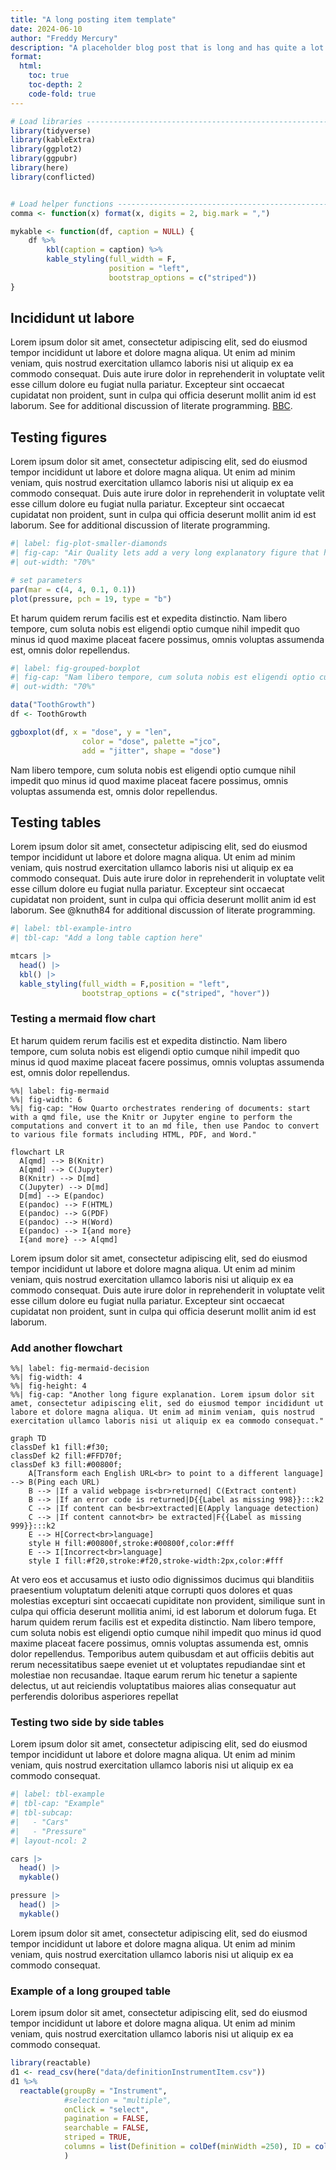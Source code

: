 ```yaml
---
title: "A long posting item template"
date: 2024-06-10
author: "Freddy Mercury"
description: "A placeholder blog post that is long and has quite a lot of images including mermaid graphs"
format:
  html:
    toc: true
    toc-depth: 2
    code-fold: true
---
```


```r
# Load libraries ----------------------------------------------------------
library(tidyverse)
library(kableExtra)
library(ggplot2)
library(ggpubr)
library(here)
library(conflicted)


# Load helper functions ---------------------------------------------------
comma <- function(x) format(x, digits = 2, big.mark = ",")

mykable <- function(df, caption = NULL) {
    df %>%
        kbl(caption = caption) %>%
        kable_styling(full_width = F,
                      position = "left",
                      bootstrap_options = c("striped"))
}


```

## Incididunt ut labore

Lorem ipsum dolor sit amet, consectetur adipiscing elit, sed do eiusmod tempor incididunt ut labore et dolore magna aliqua. Ut enim ad minim veniam, quis nostrud exercitation ullamco laboris nisi ut aliquip ex ea commodo consequat. Duis aute irure dolor in reprehenderit in voluptate velit esse cillum dolore eu fugiat nulla pariatur. Excepteur sint occaecat cupidatat non proident, sunt in culpa qui officia deserunt mollit anim id est laborum. See for additional discussion of literate programming. [BBC](https://www.bbc.co.uk/).

## Testing figures

Lorem ipsum dolor sit amet, consectetur adipiscing elit, sed do eiusmod tempor incididunt ut labore et dolore magna aliqua. Ut enim ad minim veniam, quis nostrud exercitation ullamco laboris nisi ut aliquip ex ea commodo consequat. Duis aute irure dolor in reprehenderit in voluptate velit esse cillum dolore eu fugiat nulla pariatur. Excepteur sint occaecat cupidatat non proident, sunt in culpa qui officia deserunt mollit anim id est laborum. See for additional discussion of literate programming.

```r
#| label: fig-plot-smaller-diamonds
#| fig-cap: "Air Quality lets add a very long explanatory figure that has complicated clauses etc. And we go into a lot of details in the figure description"
#| out-width: "70%"

# set parameters
par(mar = c(4, 4, 0.1, 0.1))
plot(pressure, pch = 19, type = "b")
```

Et harum quidem rerum facilis est et expedita distinctio. Nam libero tempore, cum soluta nobis est eligendi optio cumque nihil impedit quo minus id quod maxime placeat facere possimus, omnis voluptas assumenda est, omnis dolor repellendus. 


```r
#| label: fig-grouped-boxplot
#| fig-cap: "Nam libero tempore, cum soluta nobis est eligendi optio cumque nihil impedit quo minus id quod maxime placeat facere possimus, omnis voluptas assumenda est, omnis dolor repellendus"
#| out-width: "70%"

data("ToothGrowth")
df <- ToothGrowth

ggboxplot(df, x = "dose", y = "len",
                color = "dose", palette ="jco",
                add = "jitter", shape = "dose")

```

Nam libero tempore, cum soluta nobis est eligendi optio cumque nihil impedit quo minus id quod maxime placeat facere possimus, omnis voluptas assumenda est, omnis dolor repellendus. 

## Testing tables

Lorem ipsum dolor sit amet, consectetur adipiscing elit, sed do eiusmod tempor incididunt ut labore et dolore magna aliqua. Ut enim ad minim veniam, quis nostrud exercitation ullamco laboris nisi ut aliquip ex ea commodo consequat. Duis aute irure dolor in reprehenderit in voluptate velit esse cillum dolore eu fugiat nulla pariatur. Excepteur sint occaecat cupidatat non proident, sunt in culpa qui officia deserunt mollit anim id est laborum. See @knuth84 for additional discussion of literate programming.

```r
#| label: tbl-example-intro
#| tbl-cap: "Add a long table caption here"

mtcars |> 
  head() |> 
  kbl() |> 
  kable_styling(full_width = F,position = "left",
                bootstrap_options = c("striped", "hover"))

```

### Testing a mermaid flow chart
Et harum quidem rerum facilis est et expedita distinctio. Nam libero tempore, cum soluta nobis est eligendi optio cumque nihil impedit quo minus id quod maxime placeat facere possimus, omnis voluptas assumenda est, omnis dolor repellendus. 


```mermaid
%%| label: fig-mermaid
%%| fig-width: 6
%%| fig-cap: "How Quarto orchestrates rendering of documents: start with a qmd file, use the Knitr or Jupyter engine to perform the computations and convert it to an md file, then use Pandoc to convert to various file formats including HTML, PDF, and Word."

flowchart LR
  A[qmd] --> B(Knitr)
  A[qmd] --> C(Jupyter)
  B(Knitr) --> D[md]
  C(Jupyter) --> D[md]
  D[md] --> E(pandoc)
  E(pandoc) --> F(HTML)
  E(pandoc) --> G(PDF)
  E(pandoc) --> H(Word)
  E(pandoc) --> I{and more}
  I{and more} --> A[qmd]
```


Lorem ipsum dolor sit amet, consectetur adipiscing elit, sed do eiusmod tempor incididunt ut labore et dolore magna aliqua. Ut enim ad minim veniam, quis nostrud exercitation ullamco laboris nisi ut aliquip ex ea commodo consequat. Duis aute irure dolor in reprehenderit in voluptate velit esse cillum dolore eu fugiat nulla pariatur. Excepteur sint occaecat cupidatat non proident, sunt in culpa qui officia deserunt mollit anim id est laborum.

### Add another flowchart
```mermaid
%%| label: fig-mermaid-decision
%%| fig-width: 4
%%| fig-height: 4
%%| fig-cap: "Another long figure explanation. Lorem ipsum dolor sit amet, consectetur adipiscing elit, sed do eiusmod tempor incididunt ut labore et dolore magna aliqua. Ut enim ad minim veniam, quis nostrud exercitation ullamco laboris nisi ut aliquip ex ea commodo consequat."

graph TD
classDef k1 fill:#f30;
classDef k2 fill:#FFD70f;
classDef k3 fill:#00800f;
    A[Transform each English URL<br> to point to a different language] --> B(Ping each URL)
    B --> |If a valid webpage is<br>returned| C(Extract content)
    B --> |If an error code is returned|D{{Label as missing 998}}:::k2
    C --> |If content can be<br>extracted|E(Apply language detection)
    C --> |If content cannot<br> be extracted|F{{Label as missing 999}}:::k2
    E --> H[Correct<br>language]
    style H fill:#00800f,stroke:#00800f,color:#fff
    E --> I[Incorrect<br>language]
    style I fill:#f20,stroke:#f20,stroke-width:2px,color:#fff
```

At vero eos et accusamus et iusto odio dignissimos ducimus qui blanditiis praesentium voluptatum deleniti atque corrupti quos dolores et quas molestias excepturi sint occaecati cupiditate non provident, similique sunt in culpa qui officia deserunt mollitia animi, id est laborum et dolorum fuga. Et harum quidem rerum facilis est et expedita distinctio. Nam libero tempore, cum soluta nobis est eligendi optio cumque nihil impedit quo minus id quod maxime placeat facere possimus, omnis voluptas assumenda est, omnis dolor repellendus. Temporibus autem quibusdam et aut officiis debitis aut rerum necessitatibus saepe eveniet ut et voluptates repudiandae sint et molestiae non recusandae. Itaque earum rerum hic tenetur a sapiente delectus, ut aut reiciendis voluptatibus maiores alias consequatur aut perferendis doloribus asperiores repellat

### Testing two side by side tables

Lorem ipsum dolor sit amet, consectetur adipiscing elit, sed do eiusmod tempor incididunt ut labore et dolore magna aliqua. Ut enim ad minim veniam, quis nostrud exercitation ullamco laboris nisi ut aliquip ex ea commodo consequat.

```r
#| label: tbl-example
#| tbl-cap: "Example"
#| tbl-subcap: 
#|   - "Cars"
#|   - "Pressure"
#| layout-ncol: 2

cars |>
  head() |>
  mykable()

pressure |>
  head() |>
  mykable()

```

Lorem ipsum dolor sit amet, consectetur adipiscing elit, sed do eiusmod tempor incididunt ut labore et dolore magna aliqua. Ut enim ad minim veniam, quis nostrud exercitation ullamco laboris nisi ut aliquip ex ea commodo consequat.

### Example of a long grouped table

Lorem ipsum dolor sit amet, consectetur adipiscing elit, sed do eiusmod tempor incididunt ut labore et dolore magna aliqua. Ut enim ad minim veniam, quis nostrud exercitation ullamco laboris nisi ut aliquip ex ea commodo consequat.

```r
library(reactable)
d1 <- read_csv(here("data/definitionInstrumentItem.csv"))
d1 %>% 
  reactable(groupBy = "Instrument",
            #selection = "multiple", 
            onClick = "select",
            pagination = FALSE, 
            searchable = FALSE,
            striped = TRUE,
            columns = list(Definition = colDef(minWidth =250), ID = colDef(maxWidth = 40))
            )
```

